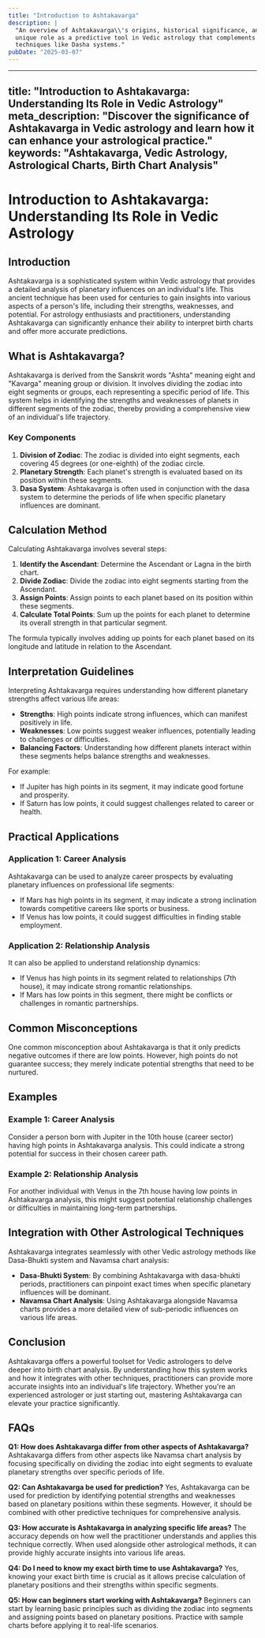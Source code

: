 ```yaml
---
title: "Introduction to Ashtakavarga"
description: |
  "An overview of Ashtakavarga\\'s origins, historical significance, and its
  unique role as a predictive tool in Vedic astrology that complements other
  techniques like Dasha systems."
pubDate: "2025-03-07"
---
```


---
title: "Introduction to Ashtakavarga: Understanding Its Role in Vedic Astrology"
meta_description: "Discover the significance of Ashtakavarga in Vedic astrology and learn how it can enhance your astrological practice."
keywords: "Ashtakavarga, Vedic Astrology, Astrological Charts, Birth Chart Analysis"
---

# Introduction to Ashtakavarga: Understanding Its Role in Vedic Astrology

## Introduction

Ashtakavarga is a sophisticated system within Vedic astrology that provides a detailed analysis of planetary influences on an individual's life. This ancient technique has been used for centuries to gain insights into various aspects of a person's life, including their strengths, weaknesses, and potential. For astrology enthusiasts and practitioners, understanding Ashtakavarga can significantly enhance their ability to interpret birth charts and offer more accurate predictions.

## What is Ashtakavarga?

Ashtakavarga is derived from the Sanskrit words "Ashta" meaning eight and "Kavarga" meaning group or division. It involves dividing the zodiac into eight segments or groups, each representing a specific period of life. This system helps in identifying the strengths and weaknesses of planets in different segments of the zodiac, thereby providing a comprehensive view of an individual's life trajectory.

### Key Components

1. **Division of Zodiac**: The zodiac is divided into eight segments, each covering 45 degrees (or one-eighth) of the zodiac circle.
2. **Planetary Strength**: Each planet's strength is evaluated based on its position within these segments.
3. **Dasa System**: Ashtakavarga is often used in conjunction with the dasa system to determine the periods of life when specific planetary influences are dominant.

## Calculation Method

Calculating Ashtakavarga involves several steps:

1. **Identify the Ascendant**: Determine the Ascendant or Lagna in the birth chart.
2. **Divide Zodiac**: Divide the zodiac into eight segments starting from the Ascendant.
3. **Assign Points**: Assign points to each planet based on its position within these segments.
4. **Calculate Total Points**: Sum up the points for each planet to determine its overall strength in that particular segment.

The formula typically involves adding up points for each planet based on its longitude and latitude in relation to the Ascendant.

## Interpretation Guidelines

Interpreting Ashtakavarga requires understanding how different planetary strengths affect various life areas:

- **Strengths**: High points indicate strong influences, which can manifest positively in life.
- **Weaknesses**: Low points suggest weaker influences, potentially leading to challenges or difficulties.
- **Balancing Factors**: Understanding how different planets interact within these segments helps balance strengths and weaknesses.

For example:
- If Jupiter has high points in its segment, it may indicate good fortune and prosperity.
- If Saturn has low points, it could suggest challenges related to career or health.

## Practical Applications

### Application 1: Career Analysis

Ashtakavarga can be used to analyze career prospects by evaluating planetary influences on professional life segments:

- If Mars has high points in its segment, it may indicate a strong inclination towards competitive careers like sports or business.
- If Venus has low points, it could suggest difficulties in finding stable employment.

### Application 2: Relationship Analysis

It can also be applied to understand relationship dynamics:

- If Venus has high points in its segment related to relationships (7th house), it may indicate strong romantic relationships.
- If Mars has low points in this segment, there might be conflicts or challenges in romantic partnerships.

## Common Misconceptions

One common misconception about Ashtakavarga is that it only predicts negative outcomes if there are low points. However, high points do not guarantee success; they merely indicate potential strengths that need to be nurtured.

## Examples

### Example 1: Career Analysis

Consider a person born with Jupiter in the 10th house (career sector) having high points in Ashtakavarga analysis. This could indicate a strong potential for success in their chosen career path.

### Example 2: Relationship Analysis

For another individual with Venus in the 7th house having low points in Ashtakavarga analysis, this might suggest potential relationship challenges or difficulties in maintaining long-term partnerships.

## Integration with Other Astrological Techniques

Ashtakavarga integrates seamlessly with other Vedic astrology methods like Dasa-Bhukti system and Navamsa chart analysis:

- **Dasa-Bhukti System**: By combining Ashtakavarga with dasa-bhukti periods, practitioners can pinpoint exact times when specific planetary influences will be dominant.
- **Navamsa Chart Analysis**: Using Ashtakavarga alongside Navamsa charts provides a more detailed view of sub-periodic influences on various life areas.

## Conclusion

Ashtakavarga offers a powerful toolset for Vedic astrologers to delve deeper into birth chart analysis. By understanding how this system works and how it integrates with other techniques, practitioners can provide more accurate insights into an individual's life trajectory. Whether you're an experienced astrologer or just starting out, mastering Ashtakavarga can elevate your practice significantly.

## FAQs

**Q1: How does Ashtakavarga differ from other aspects of Ashtakavarga?**
Ashtakavarga differs from other aspects like Navamsa chart analysis by focusing specifically on dividing the zodiac into eight segments to evaluate planetary strengths over specific periods of life.

**Q2: Can Ashtakavarga be used for prediction?**
Yes, Ashtakavarga can be used for prediction by identifying potential strengths and weaknesses based on planetary positions within these segments. However, it should be combined with other predictive techniques for comprehensive analysis.

**Q3: How accurate is Ashtakavarga in analyzing specific life areas?**
The accuracy depends on how well the practitioner understands and applies this technique correctly. When used alongside other astrological methods, it can provide highly accurate insights into various life areas.

**Q4: Do I need to know my exact birth time to use Ashtakavarga?**
Yes, knowing your exact birth time is crucial as it allows precise calculation of planetary positions and their strengths within specific segments.

**Q5: How can beginners start working with Ashtakavarga?**
Beginners can start by learning basic principles such as dividing the zodiac into segments and assigning points based on planetary positions. Practice with sample charts before applying it to real-life scenarios.